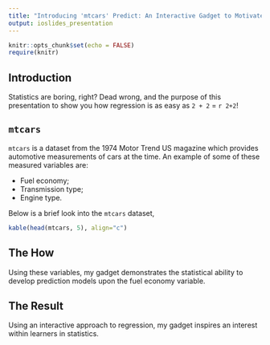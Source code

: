 ```yaml
---
title: "Introducing 'mtcars' Predict: An Interactive Gadget to Motivate Regression Learning "
output: ioslides_presentation
---
```


```r
knitr::opts_chunk$set(echo = FALSE)
require(knitr)
```

## Introduction

Statistics are boring, right? Dead wrong, and the purpose of this presentation to show you how regression is as easy as `2 + 2` = ``r 2+2``! 

## `mtcars`

`mtcars` is a dataset from the 1974 Motor Trend US magazine which provides automotive measurements of cars at the time. An example of some of these measured variables are:

* Fuel economy;
* Transmission type;
* Engine type.

Below is a brief look into the `mtcars` dataset,

```r
kable(head(mtcars, 5), align="c")
```

## The How

Using these variables, my gadget demonstrates the statistical ability to develop prediction models upon the fuel economy variable. 

## The Result

Using an interactive approach to regression, my gadget inspires an interest within learners in statistics.
